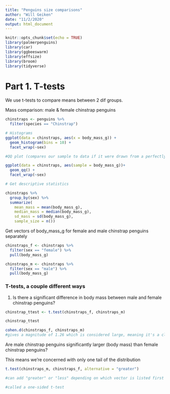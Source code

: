 ```yaml
---
title: "Penguins size comparisons"
author: "Will Geiken"
date: "11/2/2020"
output: html_document
---
```


```r
knitr::opts_chunk$set(echo = TRUE)
library(palmerpenguins)
library(car)
library(ggbeeswarm)
library(effsize)
library(broom)
library(tidyverse)
```

# Part 1. T-tests

We use t-tests to compare means between 2 dif groups.

Mass comparison: male & female chinstrap penguins

```r
chinstraps <- penguins %>% 
  filter(species == "Chinstrap")

# Histograms
ggplot(data = chinstraps, aes(x = body_mass_g)) +
  geom_histogram(bins = 10) +
  facet_wrap(~sex)

#QQ plot (compares our sample to data if it were drawn from a perfectly normally distributed data set)

ggplot(data = chinstraps, aes(sample = body_mass_g))+
  geom_qq() +
  facet_wrap(~sex)

# Get descriptive statistics

chinstraps %>% 
  group_by(sex) %>% 
  summarize(
    mean_mass = mean(body_mass_g),
    median_mass = median(body_mass_g),
    sd_mass = sd(body_mass_g),
    sample_size = n())
```

Get vectors of body_mass_g for female and male chinstrap penguins separately

```r
chinstraps_f <- chinstraps %>% 
  filter(sex == "female") %>% 
  pull(body_mass_g)

chinstraps_m <- chinstraps %>% 
  filter(sex == "male") %>% 
  pull(body_mass_g)
```

### T-tests, a couple different ways

1. Is there a significant difference in body mass between male and female chinstrap penguins?

```r
chinstrap_ttest <- t.test(chinstraps_f, chinstraps_m)

chinstrap_ttest

cohen.d(chinstraps_f, chinstraps_m)
#gives a magnitude of 1.26 which is considered large, meaning it's a clear difference between female and male mass
```

Are male chinstrap penguins significantly larger (body mass) than female chinstrap penguins?

This means we're concerned with only one tail of the distribution

```r
t.test(chinstraps_m, chinstraps_f, alternative = "greater")

#can add "greater" or "less" depending on which vector is listed first

#called a one-sided t-test
```


